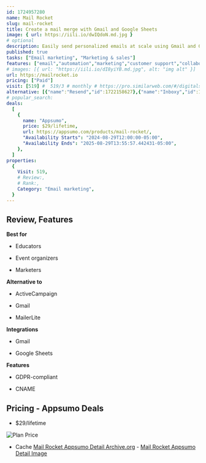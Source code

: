 ```yaml
---
id: 1724957280
name: Mail Rocket
slug: mail-rocket
title: Create a mail merge with Gmail and Google Sheets
image: { url: https://iili.io/dwIQdoN.md.jpg }
# optional
description: Easily send personalized emails at scale using Gmail and Google SheetsEnsure your emails reach the primary inbox with smart delivery features
published: true
tasks: ["Email marketing", "Marketing & sales"]
features: ["email","automation","marketing","customer support","collaboration"]
# images: [{ url: "https://iili.io/dI8yiYB.md.jpg", alt: "img alt" }]
url: https://mailrocket.io
pricing: ["Paid"]
visit: [519] #  519/3 # monthly # https://pro.similarweb.com/#/digitalsuite/websiteanalysis/home
alternative: [{"name":"Resend","id":1722158627},{"name":"Inboxy","id":1721706941}]
# popular_search:
deals:
  [
    {
      name: "Appsumo",
      price: $29/lifetime,
      url: https://appsumo.com/products/mail-rocket/,
      "Availability Starts": "2024-08-29T12:00:00-05:00",
      "Availability Ends": "2025-08-29T13:55:57.442431-05:00",
    },
  ]
properties:
  {
    Visit: 519,
    # Review:,
    # Rank:,
    Category: "Email marketing",
  }
---
```


## Review, Features

 

**Best for**

- Educators

- Event organizers

- Marketers

**Alternative to**

- ActiveCampaign

- Gmail

- MailerLite

**Integrations**

- Gmail

- Google Sheets

**Features**

- GDPR-compliant

- CNAME

## Pricing - Appsumo Deals

- $29/lifetime

<Img src="https://iili.io/dwTNISt.png" alt="Plan Price" />

- Cache [Mail Rocket Appsumo Detail Archive.org](https://web.archive.org/web/*/https://appsumo.com/products/mail-rocket/) - [Mail Rocket Appsumo Detail Image](https://iili.io/dwTNwWx.png)
